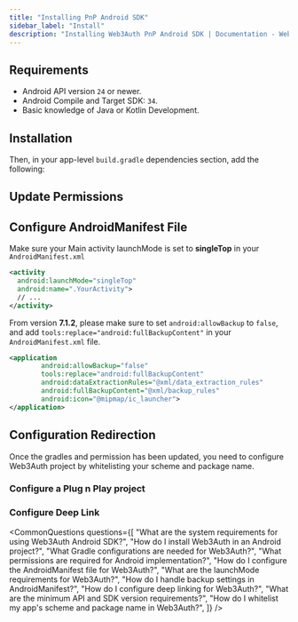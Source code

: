 ```yaml
---
title: "Installing PnP Android SDK"
sidebar_label: "Install"
description: "Installing Web3Auth PnP Android SDK | Documentation - Web3Auth"
---
```




## Requirements

- Android API version `24` or newer.
- Android Compile and Target SDK: `34`.
- Basic knowledge of Java or Kotlin Development.

## Installation

<UpdateGradle />

Then, in your app-level `build.gradle` dependencies section, add the following:

<Installation />

## Update Permissions

<AndroidPermissions />

## Configure AndroidManifest File

Make sure your Main activity launchMode is set to **singleTop** in your `AndroidManifest.xml`

```xml
<activity
  android:launchMode="singleTop"
  android:name=".YourActivity">
  // ...
</activity>
```

From version **7.1.2**, please make sure to set `android:allowBackup` to `false`, and add
`tools:replace="android:fullBackupContent"` in your `AndroidManifest.xml` file.

```xml
<application
        android:allowBackup="false"
        tools:replace="android:fullBackupContent"
        android:dataExtractionRules="@xml/data_extraction_rules"
        android:fullBackupContent="@xml/backup_rules"
        android:icon="@mipmap/ic_launcher">
</application>
```

## Configuration Redirection

Once the gradles and permission has been updated, you need to configure Web3Auth project by
whitelisting your scheme and package name.

### Configure a Plug n Play project

<Whitelist />

### Configure Deep Link

<Deeplinking />

<CommonQuestions
  questions={[
    "What are the system requirements for using Web3Auth Android SDK?",
    "How do I install Web3Auth in an Android project?",
    "What Gradle configurations are needed for Web3Auth?",
    "What permissions are required for Android implementation?",
    "How do I configure the AndroidManifest file for Web3Auth?",
    "What are the launchMode requirements for Web3Auth?",
    "How do I handle backup settings in AndroidManifest?",
    "How do I configure deep linking for Web3Auth?",
    "What are the minimum API and SDK version requirements?",
    "How do I whitelist my app's scheme and package name in Web3Auth?",
  ]}
/>
